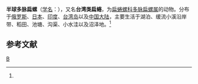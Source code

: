 {{Speciesbox
| taxon = Polypylis hemisphaerula
| binomial_authority = (Benson)<ref name='id11253'>{{cite web| url =http://www.bioinfo.cn/db05/BjdwSpecies.php?action=view&id=11253| title =半球多脉扁螺| work =《中国动物物种编目数据库》| publisher =中国科学院微生物研究所| author =中国科学院动物研究所| accessdate =2009-04-28| deadurl =yes| archiveurl =https://web.archive.org/web/20160305015531/http://www.bioinfo.cn/db05/BjdwSpecies.php?action=view&id=11253| archivedate =2016-03-05}}</ref>
}}

'''半球多脉扁螺'''（[[学名|学名]]：{{lang|la|''Polypylis hemisphaerula''}}），又名'''台湾类扁蜷'''，为[[扁蜷螺科|扁蜷螺科]][[多脉扁螺属|多脉扁螺属]]的动物。分布于[[俄罗斯|俄罗斯]]、[[日本|日本]]、[[印度|印度]]、[[台湾岛|台湾岛]]以及[[中国大陆|中国大陆]]，主要生活于湖泊、缓流小溪沿岸带、稻田、池塘、沟渠、小水洼以及沼泽地。<ref name='id11253'/>

== 参考文献 ==
{{reflist}}

{{Wikispecies|Polypylis hemisphaerula}}
{{软体动物小作品}}

{{Taxonbar}}
[[Category:多脉扁螺属|B]]
